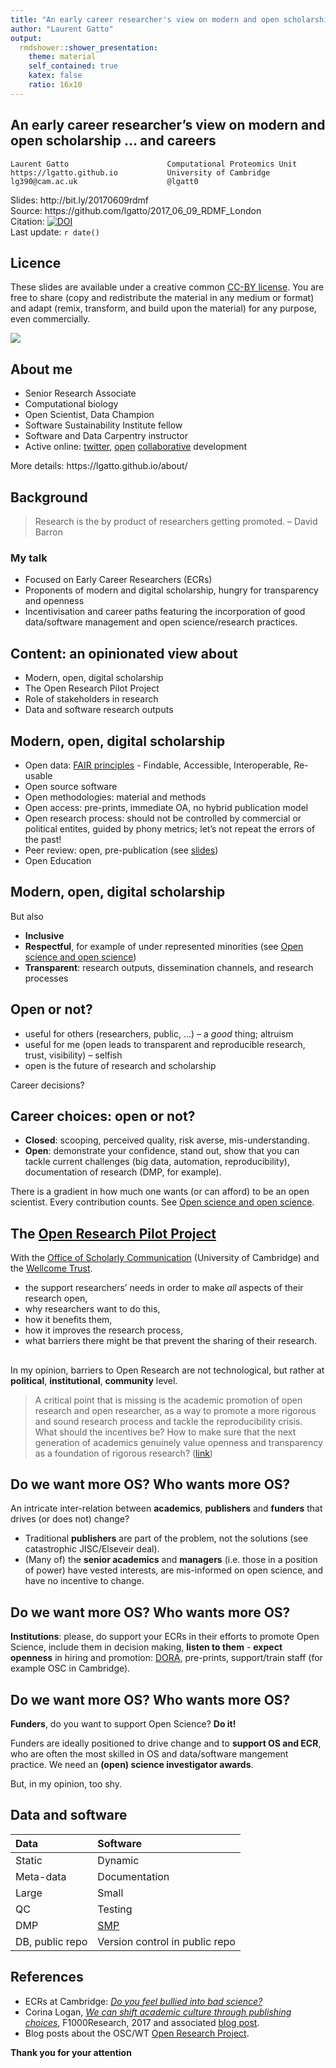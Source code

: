 ```yaml
---
title: "An early career researcher's view on modern and open scholarship... and careers"
author: "Laurent Gatto"
output:
  rmdshower::shower_presentation:
    theme: material
    self_contained: true
    katex: false
    ratio: 16x10
---
```


## An early career researcher's view on modern and open scholarship ... and careers 

```
Laurent Gatto                      Computational Proteomics Unit
https://lgatto.github.io           University of Cambridge
lg390@cam.ac.uk                    @lgatt0
```

Slides: http://bit.ly/20170609rdmf  
Source: https://github.com/lgatto/2017_06_09_RDMF_London  
Citation: [![DOI](https://zenodo.org/badge/DOI/10.5281/zenodo.804394.svg)](https://doi.org/10.5281/zenodo.804394)  
Last update: `r date()`


## Licence

These slides are available under a creative common
[CC-BY license](http://creativecommons.org/licenses/by/4.0/). You are
free to share (copy and redistribute the material in any medium or
format) and adapt (remix, transform, and build upon the material) for
any purpose, even commercially.

<img src="cc1.jpg">

## About me 

<!-- I consider myself a modern digital scholar, active and competent with -->
<!-- data and software, open and collaborative research and development, and -->
<!-- dissemination of my research. I might even dare to say that I am -->
<!-- scientifically reasonably successful, with regular scientific -->
<!-- publication and grant acceptance in my research domain which is -->
<!-- computational biology. -->

* Senior Research Associate
* Computational biology
* Open Scientist, Data Champion
* Software Sustainability Institute fellow
* Software and Data Carpentry instructor
* Active online: [twitter](https://twitter.com/lgatt0),
  [open](https://github.com/lgatto)
  [collaborative](https://lgatto.github.io/msnbase-contribs/)
  development

More details: https://lgatto.github.io/about/


## Background

> Research is the by product of researchers getting promoted. -- David Barron

<!-- And that is a problem - how can *we*, early career researchers and -->
<!-- modern, digital and data-oriented researchers drive change and -->
<!-- innovation, in particular in the current climate of -->
<!-- ultra-competitiveness and very limited career prospect? -->

### My talk

- Focused on Early Career Researchers (ECRs)
- Proponents of modern and digital scholarship, hungry for
  transparency and openness
- Incentivisation and career paths featuring the incorporation of good
  data/software management and open science/research practices.

## Content: an opinionated view about

- Modern, open, digital scholarship
- The Open Research Pilot Project
- Role of stakeholders in research
- Data and software research outputs

## Modern, open, digital scholarship

- Open data: [FAIR principles](http://www.nature.com/articles/sdata201618) - Findable, Accessible, Interoperable, Re-usable
- Open source software
- Open methodologies: material and methods
- Open access: pre-prints, immediate OA, no hybrid publication model
- Open research process: should not be controlled by commercial or
  political entites, guided by phony metrics; let's not repeat the
  errors of the past!
- Peer review: open, pre-publication (see [slides](https://rawgit.com/lgatto/2017-03-30-OSC-peerreview/master/slides.html#))
- Open Education

## Modern, open, digital scholarship

But also

<!-- Not an old man's club -->

- **Inclusive**
- **Respectful**, for example of under represented minorities (see
  [Open science and open science](https://lgatto.github.io/open-and-open/))
- **Transparent**: research outputs, dissemination channels, and research
  processes

## Open or not?

- useful for others (researchers, public, ...) -- a *good* thing;
  altruism
- useful for me (open leads to transparent and reproducible research,
  trust, visibility) -- selfish
- open is the future of research and scholarship

Career decisions?

## Career choices: open or not?

- **Closed**: scooping, perceived quality, risk averse,
  mis-understanding.
- **Open**: demonstrate your confidence, stand out, show that you can
  tackle current challenges (big data, automation, reproducibility),
  documentation of research (DMP, for example).

There is a gradient in how much one wants (or can afford) to be an
open scientist. Every contribution counts. See
[Open science and open science](https://lgatto.github.io/open-and-open/).


## The [Open Research Pilot Project](http://osc.cam.ac.uk/open-research/open-research-pilot-project)

With the [Office of Scholarly Communication](http://osc.cam.ac.uk/)
(University of Cambridge) and the
[Wellcome Trust](https://wellcome.ac.uk/what-we-do/our-work/open-research).

- the support researchers' needs in order to make *all* aspects of
  their research open,
- why researchers want to do this,
- how it benefits them,
- how it improves the research process,
- what barriers there might be that prevent the sharing of their
  research.

##

In my opinion, barriers to Open Research are not technological, but
rather at **political**, **institutional**, **community** level.

> A critical point that is missing is the academic promotion of open
> research and open researcher, as a way to promote a more rigorous
> and sound research process and tackle the reproducibility
> crisis. What should the incentives be? How to make sure that the
> next generation of academics genuinely value openness and
> transparency as a foundation of rigorous research?
> ([link](https://lgatto.github.io/open-research-project/))


## Do we want more OS?  Who wants more OS?

An intricate inter-relation between **academics**, **publishers** and
**funders** that drives (or does not) change?

- Traditional **publishers** are part of the problem, not the
  solutions (see catastrophic JISC/Elseveir deal).
- (Many of) the **senior academics** and **managers** (i.e. those in a
  position of power) have vested interests, are mis-informed on open
  science, and have no incentive to change.
  
## Do we want more OS?  Who wants more OS?
  
**Institutions**: please, do support your ECRs in their efforts to
promote Open Science, include them in decision making, **listen to
them** - **expect openness** in hiring and promotion:
[DORA](http://www.ascb.org/dora/), pre-prints, support/train staff
(for example OSC in Cambridge).

## Do we want more OS?  Who wants more OS?

**Funders**, do you want to support Open Science? **Do it!** 

Funders are ideally positioned to drive change and to **support OS and
ECR**, who are often the most skilled in OS and data/software
mangement practice. We need an **(open) science investigator
awards**. 

But, in my opinion, too shy.

## Data and software

<!-- I see many commonalities between data and software. In my grant -->
<!-- applications, as a computational scientist, I use the data management -->
<!-- plan as a software management plan. For clarity, it might be useful to -->
<!-- have dedicates data and software management plan though, and provide -->
<!-- guidelines to reviewers and applicants. Yet another apportunity to -->
<!-- include ECRs and promote openness? -->

Data              Software
---------------   ---------------
Static            Dynamic
Meta-data         Documentation
Large             Small
QC                Testing
DMP               [SMP](http://riojournal.com/articles.php?id=11624)
DB, public repo   Version control in public repo

## References

- ECRs at Cambridge:
  [*Do you feel bullied into bad science?*](http://cambridge.eu.qualtrics.com/jfe/form/SV_6S9OXAydlFZz8cR)
- Corina Logan,
  *[We can shift academic culture through publishing choices](https://f1000research.com/articles/6-518/v1)*,
  F1000Research, 2017 and associated
  [blog post](https://blog.f1000.com/2017/06/09/a-conversation-on-the-ethics-of-publishing).
- Blog posts about the OSC/WT
  [Open Research Project](https://lgatto.github.io/tags/#open-research-project).

**Thank you for your attention**

